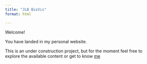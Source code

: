 ```yaml
---
title: "JLB BioVis"
format: html

---
```


<style>
  body {
  background-image: path("images/neom-9hWJs7iblh8-unsplash.jpg");
  background-size: cover;
  background-repeat: no-repeat;
}
  
</style>

Welcome!

You have landed in my personal website.  

This is an under construction project, but for the moment feel free to explore the available content or get to know [me](https://juanflb.github.io/about.html)

